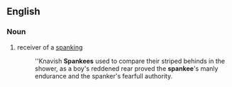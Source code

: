 ==English==

===Noun===
{{en-noun}}

# receiver of a [[spanking]]
#:''Knavish '''Spankees''' used to compare their striped behinds in the shower, as a boy's reddened rear proved the '''spankee''''s manly endurance and the spanker's fearfull authority.